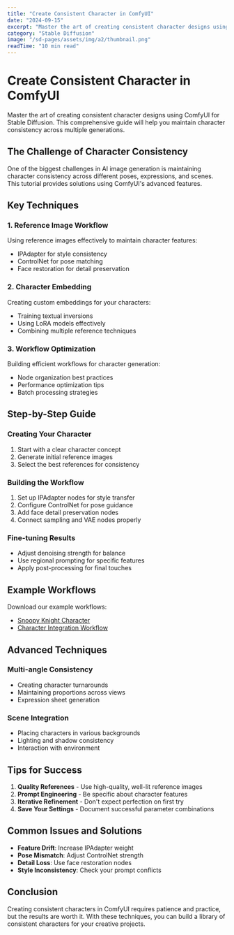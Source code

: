 ```yaml
---
title: "Create Consistent Character in ComfyUI"
date: "2024-09-15"
excerpt: "Master the art of creating consistent character designs using ComfyUI for Stable Diffusion, ensuring your characters remain true to your vision."
category: "Stable Diffusion"
image: "/sd-pages/assets/img/a2/thumbnail.png"
readTime: "10 min read"
---
```


# Create Consistent Character in ComfyUI

Master the art of creating consistent character designs using ComfyUI for Stable Diffusion. This comprehensive guide will help you maintain character consistency across multiple generations.

## The Challenge of Character Consistency

One of the biggest challenges in AI image generation is maintaining character consistency across different poses, expressions, and scenes. This tutorial provides solutions using ComfyUI's advanced features.

## Key Techniques

### 1. Reference Image Workflow
Using reference images effectively to maintain character features:
- IPAdapter for style consistency
- ControlNet for pose matching
- Face restoration for detail preservation

### 2. Character Embedding
Creating custom embeddings for your characters:
- Training textual inversions
- Using LoRA models effectively
- Combining multiple reference techniques

### 3. Workflow Optimization
Building efficient workflows for character generation:
- Node organization best practices
- Performance optimization tips
- Batch processing strategies

## Step-by-Step Guide

### Creating Your Character
1. Start with a clear character concept
2. Generate initial reference images
3. Select the best references for consistency

### Building the Workflow
1. Set up IPAdapter nodes for style transfer
2. Configure ControlNet for pose guidance
3. Add face detail preservation nodes
4. Connect sampling and VAE nodes properly

### Fine-tuning Results
- Adjust denoising strength for balance
- Use regional prompting for specific features
- Apply post-processing for final touches

## Example Workflows

Download our example workflows:
- [Snoopy Knight Character](/sd-pages/assets/img/a2/SnoopyKnight.json)
- [Character Integration Workflow](/sd-pages/assets/img/a2/IntegrateSnoopyKnightIntoBackGround.json)

## Advanced Techniques

### Multi-angle Consistency
- Creating character turnarounds
- Maintaining proportions across views
- Expression sheet generation

### Scene Integration
- Placing characters in various backgrounds
- Lighting and shadow consistency
- Interaction with environment

## Tips for Success

1. **Quality References** - Use high-quality, well-lit reference images
2. **Prompt Engineering** - Be specific about character features
3. **Iterative Refinement** - Don't expect perfection on first try
4. **Save Your Settings** - Document successful parameter combinations

## Common Issues and Solutions

- **Feature Drift**: Increase IPAdapter weight
- **Pose Mismatch**: Adjust ControlNet strength
- **Detail Loss**: Use face restoration nodes
- **Style Inconsistency**: Check your prompt conflicts

## Conclusion

Creating consistent characters in ComfyUI requires patience and practice, but the results are worth it. With these techniques, you can build a library of consistent characters for your creative projects.
